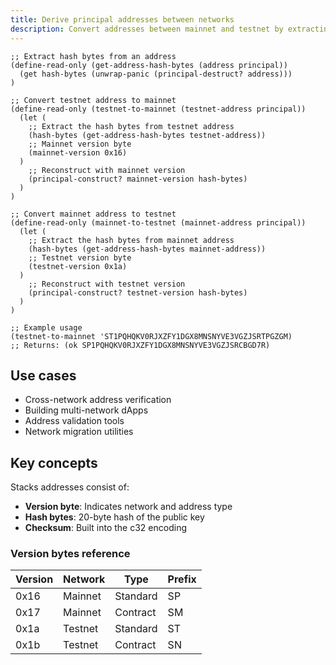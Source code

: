 ```yaml
---
title: Derive principal addresses between networks
description: Convert addresses between mainnet and testnet by extracting and reconstructing with different version bytes
---
```


```clarity
;; Extract hash bytes from an address
(define-read-only (get-address-hash-bytes (address principal))
  (get hash-bytes (unwrap-panic (principal-destruct? address)))
)

;; Convert testnet address to mainnet
(define-read-only (testnet-to-mainnet (testnet-address principal))
  (let (
    ;; Extract the hash bytes from testnet address
    (hash-bytes (get-address-hash-bytes testnet-address))
    ;; Mainnet version byte
    (mainnet-version 0x16)
  )
    ;; Reconstruct with mainnet version
    (principal-construct? mainnet-version hash-bytes)
  )
)

;; Convert mainnet address to testnet
(define-read-only (mainnet-to-testnet (mainnet-address principal))
  (let (
    ;; Extract the hash bytes from mainnet address
    (hash-bytes (get-address-hash-bytes mainnet-address))
    ;; Testnet version byte
    (testnet-version 0x1a)
  )
    ;; Reconstruct with testnet version
    (principal-construct? testnet-version hash-bytes)
  )
)

;; Example usage
(testnet-to-mainnet 'ST1PQHQKV0RJXZFY1DGX8MNSNYVE3VGZJSRTPGZGM)
;; Returns: (ok SP1PQHQKV0RJXZFY1DGX8MNSNYVE3VGZJSRCBGD7R)
```

## Use cases

- Cross-network address verification
- Building multi-network dApps
- Address validation tools
- Network migration utilities

## Key concepts

Stacks addresses consist of:

- **Version byte**: Indicates network and address type
- **Hash bytes**: 20-byte hash of the public key
- **Checksum**: Built into the c32 encoding

### Version bytes reference

| Version | Network | Type | Prefix |
|---------|---------|------|--------|
| 0x16 | Mainnet | Standard | SP |
| 0x17 | Mainnet | Contract | SM |
| 0x1a | Testnet | Standard | ST |
| 0x1b | Testnet | Contract | SN |